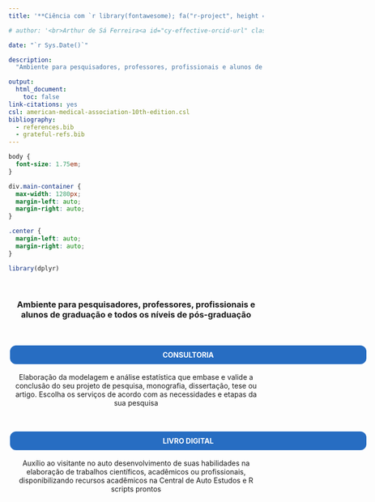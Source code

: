 ```yaml
---
title: '**Ciência com `r library(fontawesome); fa("r-project", height = "1.5em", width = "1.5em", fill = "steelblue", margin_right = "0.1em")`** | Consultoria'

# author: '<br>Arthur de Sá Ferreira<a id="cy-effective-orcid-url" class="underline" href="https://orcid.org/0000-0001-7014-2002" target="orcid.widget" rel="me noopener noreferrer" style="vertical-align: top"><br><img src="https://orcid.org/sites/default/files/images/orcid_16x16.png" style="width: 1em; margin-inline-start: 0.0em" alt="ORCID iD icon"/> https://orcid.org/0000-0001-7014-2002 </a> <br>'

date: "`r Sys.Date()`"

description:
  "Ambiente para pesquisadores, professores, profissionais e alunos de todos os níveis professores, profissionais e alunos de todos os níveis de graduação e pós-graduação"

output:
  html_document:
    toc: false
link-citations: yes
csl: american-medical-association-10th-edition.csl
bibliography:
  - references.bib
  - grateful-refs.bib
---
```


```css
body {
  font-size: 1.75em;
}

div.main-container {
  max-width: 1280px;
  margin-left: auto;
  margin-right: auto;
}

.center {
  margin-left: auto;
  margin-right: auto;
}
```

```r
library(dplyr)
```

<!--script for blue text blocks of R code tips-->

```{=html}
<style>
div.blue { background-color:#e6f0ff; border-radius: 10px; padding: 20px; }
</style>
```

<center>

<br>

### **Ambiente para pesquisadores, professores, profissionais e alunos de graduação e todos os níveis de pós-graduação**

<br>

<a style="font-size:1em;border-width:3px;border-style: solid; border-color:white; border-radius:15px; padding: 10px 100px 10px 100px; background-color:#276DC2; text-decoration:none; color:white; width: 100%; display: block;" href="servicos.html"><b>CONSULTORIA</b></a>

Elaboração da modelagem e análise estatística que embase e valide a conclusão do seu projeto de pesquisa, monografia, dissertação, tese ou artigo. Escolha os serviços de acordo com as necessidades e etapas da sua pesquisa

<br>

<a style="font-size:1em;border-width:3px;border-style: solid; border-color:white; border-radius:15px; padding: 10px 100px 10px 100px; background-color:#276DC2; text-decoration:none; color:white; width: 100%; display: block;" href="https://ferreiraas.github.io/Ciencia-com-R/"><b>LIVRO DIGITAL</b></a>

Auxílio ao visitante no auto desenvolvimento de suas habilidades na elaboração de trabalhos científicos, acadêmicos ou profissionais, disponibilizando recursos acadêmicos na Central de Auto Estudos e R scripts prontos

</center>

<br>
